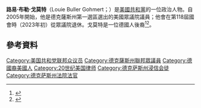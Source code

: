 {{Infobox officeholder
|name         = 路易·戈莫特
|image        = Louie Gohmert official congressional photo.jpg
|state        = [[德克薩斯州|德克薩斯州]]
|district     = {{ushr|TX|1|一}}
|term_start   = 2005年1月3日
|term_end     =
|predecessor  = Max Sandlin
|successor    =
|birth_name   = 
|birth_date   = {{birth date and age|1953|08|18}}
|birth_place  = [[美國|美國]][[德克薩斯州|德克薩斯州]][[匹茨堡|匹茨堡]]
|death_date   =
|death_place  =
|party        = [[美國共和黨|共和黨]]
|children     = 3
|education    = [[德克薩斯農工大學|德克薩斯農工大學]] ([[文學學士|BA]])<br />[[貝勒大學|貝勒大學]] ([[法律博士|JD]])
| website     = {{url|gohmert.house.gov|House website}}
}}

'''路易·布勒·戈莫特'''（Louie Buller Gohmert；{{bd|1953年|8月18日}}）是[[美國|美國]][[共和黨_(美國)|共和黨]]的一位政治人物。自2005年開始，他是德克薩斯州第一選區選出的美國眾議院議員；他會在第118屆國會時（2023年初）從眾議院退休。戈莫特是一位德國人後裔<ref name=frpg1>{{cite web|url=http://freepages.genealogy.rootsweb.ancestry.com/~battle/reps/gohmert.htm|title=Louis Buller "Louie" Gohmert, Jr.|publisher=ancestry.com|date=April 8, 2013|access-date=2016-01-05|archive-url=https://web.archive.org/web/20100113111815/http://freepages.genealogy.rootsweb.ancestry.com/~battle/reps/gohmert.htm|archive-date=2010-01-13|dead-url=yes}}</ref><ref>{{cite web|url=http://www.rollcall.com/members/19262.html|title=Rep. Louie Gohmert (R-Texas)|publisher=rollcall.com|date=April 8, 2013|access-date=2016-01-05|archive-date=2014-08-22|archive-url=https://web.archive.org/web/20140822232300/http://www.rollcall.com/members/19262.html|dead-url=no}}</ref>。

== 參考資料 ==
{{reflist}}

{{DEFAULTSORT: Gohmert, Louie}}
[[Category:美国共和党联邦众议员|Category:美国共和党联邦众议员]]
[[Category:德克薩斯州聯邦眾議員|Category:德克薩斯州聯邦眾議員]]
[[Category:德國裔美國人|Category:德國裔美國人]]
[[Category:20世纪美国律师|Category:20世纪美国律师]]
[[Category:德克萨斯州浸信会徒|Category:德克萨斯州浸信会徒]]
[[Category:德克萨斯州法院法官|Category:德克萨斯州法院法官]]